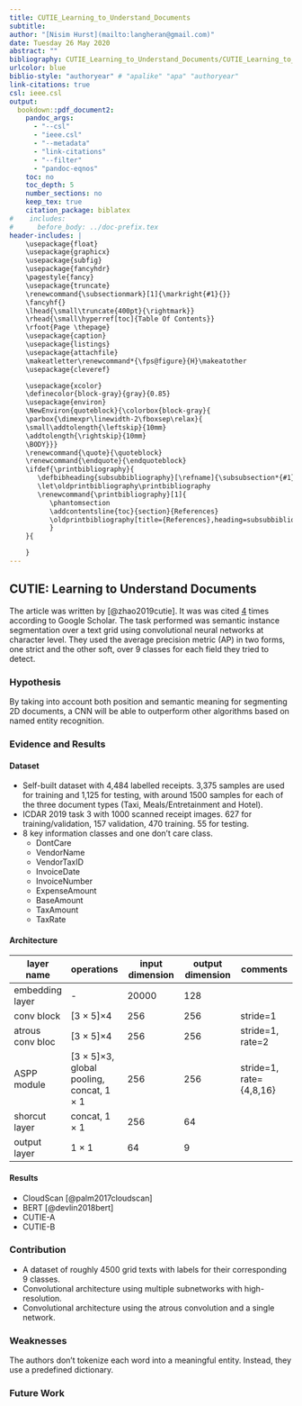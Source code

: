 ---
title: CUTIE_Learning_to_Understand_Documents
subtitle:
author: "[Nisim Hurst](mailto:langheran@gmail.com)"
date: Tuesday 26 May 2020
abstract: ""
bibliography: CUTIE_Learning_to_Understand_Documents/CUTIE_Learning_to_Understand_Documents.bib
urlcolor: blue
biblio-style: "authoryear" # "apalike" "apa" "authoryear"
link-citations: true
csl: ieee.csl
output:
  bookdown::pdf_document2:
    pandoc_args:
      - "--csl"
      - "ieee.csl"
      - "--metadata"
      - "link-citations"
      - "--filter"
      - "pandoc-eqnos"
    toc: no
    toc_depth: 5
    number_sections: no
    keep_tex: true
    citation_package: biblatex
#    includes:
#      before_body: ../doc-prefix.tex
header-includes: |
    \usepackage{float}
    \usepackage{graphicx}
    \usepackage{subfig}
    \usepackage{fancyhdr}
    \pagestyle{fancy}
    \usepackage{truncate}
    \renewcommand{\subsectionmark}[1]{\markright{#1}{}}
    \fancyhf{}
    \lhead{\small\truncate{400pt}{\rightmark}}
    \rhead{\small\hyperref[toc]{Table Of Contents}}
    \rfoot{Page \thepage}
    \usepackage{caption}
    \usepackage{listings}
    \usepackage{attachfile}
    \makeatletter\renewcommand*{\fps@figure}{H}\makeatother
    \usepackage{cleveref}

    \usepackage{xcolor}
    \definecolor{block-gray}{gray}{0.85}
    \usepackage{environ}
    \NewEnviron{quoteblock}{\colorbox{block-gray}{
    \parbox{\dimexpr\linewidth-2\fboxsep\relax}{
    \small\addtolength{\leftskip}{10mm}
    \addtolength{\rightskip}{10mm}
    \BODY}}}
    \renewcommand{\quote}{\quoteblock}
    \renewcommand{\endquote}{\endquoteblock}
    \ifdef{\printbibliography}{
       \defbibheading{subsubbibliography}[\refname]{\subsubsection*{#1}}
       \let\oldprintbibliography\printbibliography
       \renewcommand{\printbibliography}[1]{
          \phantomsection
          \addcontentsline{toc}{section}{References}
          \oldprintbibliography[title={References},heading=subsubbibliography]
          }
    }{

    }
---
\label{toc}


## CUTIE: Learning to Understand Documents

The article was written by [@zhao2019cutie]. It was was cited [4](https://scholar.google.com/scholar?cites=9864657072346957710&as_sdt=2005&sciodt=0,5&hl=en) times according to Google Scholar. The task performed was semantic instance segmentation over a text grid using convolutional neural networks at character level. They used the average precision metric (AP) in two forms, one strict and the other soft, over 9 classes for each field they tried to detect.

### Hypothesis
By taking into account both position and semantic meaning for segmenting 2D documents, a CNN will be able to outperform other algorithms based on named entity recognition. 

### Evidence and Results

#### Dataset

- Self-built dataset with 4,484 labelled receipts.  3,375 samples are used for training and 1,125 for testing, with around 1500 samples for each of the three document types (Taxi, Meals/Entretainment and Hotel).
- ICDAR 2019 task 3 with 1000 scanned receipt images. 627 for training/validation, 157 validation, 470 training. 55 for testing.
- 8 key information classes and one don't care class. 
  - DontCare
  - VendorName
  - VendorTaxID
  - InvoiceDate
  - InvoiceNumber
  - ExpenseAmount
  - BaseAmount
  - TaxAmount
  - TaxRate

#### Architecture

layer name|operations|input dimension|output dimension|comments
-|-|-|-|-
embedding layer|-|20000|128|
conv block|[3 × 5]×4|256|256|stride=1
atrous conv bloc|[3 × 5]×4|256|256|stride=1, rate=2
ASPP module|[3 × 5]×3, global pooling, concat, 1 × 1|256|256|stride=1, rate={4,8,16}
shorcut layer|concat, 1 × 1|256|64|
output layer|1 × 1|64|9|

#### Results

- CloudScan [@palm2017cloudscan]
- BERT [@devlin2018bert]
- CUTIE-A
- CUTIE-B

### Contribution

- A dataset of roughly 4500 grid texts with labels for their corresponding 9 classes.
- Convolutional architecture using multiple subnetworks with high-resolution.
- Convolutional architecture using the atrous convolution and a single network.

### Weaknesses

The authors don't tokenize each word into a meaningful entity. Instead, they use a predefined dictionary.

### Future Work
